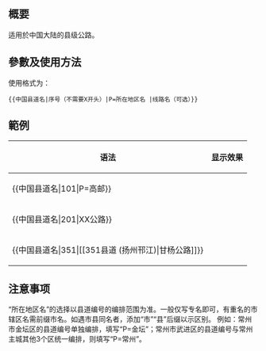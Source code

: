 {{NoteTA|G1=MediaWiki}}{{Documentation subpage}}<!-- 在本行下編輯模板說明 -->

== 概要 ==
适用於中国大陆的县级公路。

== 參數及使用方法 ==
使用格式为：
<pre>{{中国县道名|序号（不需要X开头）|P=所在地区名 |线路名（可选）}}</pre>

== 範例 ==
{| class="wikitable"
|- 
! 语法 || 显示效果
|- 
| <nowiki>{{中国县道名|101|P=高邮}}</nowiki> || {{中国县道名|101|P=高邮}}
|- 
| <nowiki>{{中国县道名|201|XX公路}}</nowiki> || {{中国县道名|201|XX公路}}
|- 
| <nowiki>{{中国县道名|351|[[351县道 (扬州邗江)|甘杨公路]]}}</nowiki> || {{中国县道名|351|[[351县道 (扬州邗江)|甘杨公路]]}}
|}

== 注意事项 ==

“所在地区名”的选择以县道编号的编排范围为准。一般仅写专名即可，有重名的市辖区名需前缀市名。如遇市县同名者，添加“市”“县”后缀以示区别。
例如：常州市金坛区的县道编号单独编排，填写“P=金坛”；常州市武进区的县道编号与常州主城其他3个区统一编排，则填写“P=常州”。

<includeonly>{{Sandbox other||<!-- 本行下加入模板的分類 -->

}}</includeonly>